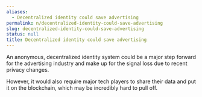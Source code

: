 ```yaml
---
aliases:
  - Decentralized identity could save advertising
permalink: n/decentralized-identity-could-save-advertising
slug: decentralized-identity-could-save-advertising
status: null
title: Decentralized identity could save advertising
---
```

An anonymous, decentralized identity system could be a major step forward for the advertising industry and make up for the signal loss due to recent privacy changes.

However, it would also require major tech players to share their data and put it on the blockchain, which may be incredibly hard to pull off.
